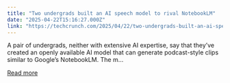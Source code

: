 ```yaml
---
title: "Two undergrads built an AI speech model to rival NotebookLM"
date: "2025-04-22T15:16:27.000Z"
link: "https://techcrunch.com/2025/04/22/two-undergrads-built-an-ai-speech-model-to-rival-notebooklm/"
---
```


A pair of undergrads, neither with extensive AI expertise, say that they&#8217;ve created an openly available AI model that can generate podcast-style clips similar to Google&#8217;s NotebookLM. The m...

[Read more](https://techcrunch.com/2025/04/22/two-undergrads-built-an-ai-speech-model-to-rival-notebooklm/)
